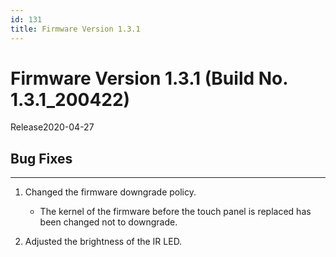 ```yaml
---
id: 131
title: Firmware Version 1.3.1
---
```


# Firmware Version 1.3.1 (Build No. 1.3.1_200422)

Release<Separator/>2020-04-27

## Bug Fixes

---

<BugLists>

1. Changed the firmware downgrade policy.

    - The kernel of the firmware before the touch panel is replaced has been changed not to downgrade.

1. Adjusted the brightness of the IR LED.

</BugLists>
